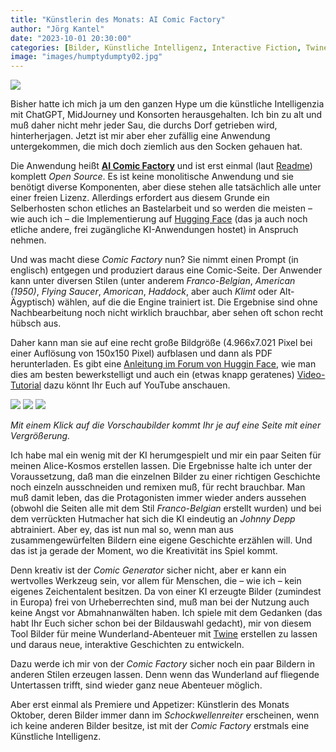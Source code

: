 ```yaml
---
title: "Künstlerin des Monats: AI Comic Factory"
author: "Jörg Kantel"
date: "2023-10-01 20:30:00"
categories: [Bilder, Künstliche Intelligenz, Interactive Fiction, Twine]
image: "images/humptydumpty02.jpg"
---
```


[![](images/humptydumpty02-b.jpg)](https://www.flickr.com/photos/schockwellenreiter/53226621561/)

Bisher hatte ich mich ja um den ganzen Hype um die künstliche Intelligenzia mit ChatGPT, MidJourney und Konsorten herausgehalten. Ich bin zu alt und muß daher nicht mehr jeder Sau, die durchs Dorf getrieben wird, hinterherjagen. Jetzt ist mir aber eher zufällig eine Anwendung untergekommen, die mich doch ziemlich aus den Socken gehauen hat.

Die Anwendung heißt **[AI Comic Factory](https://huggingface.co/spaces/jbilcke-hf/ai-comic-factory)** und ist erst einmal (laut [Readme](https://huggingface.co/spaces/jbilcke-hf/ai-comic-factory/blob/main/README.md)) komplett *Open Source*. Es ist keine monolitische Anwendung und sie benötigt diverse Komponenten, aber diese stehen alle tatsächlich alle unter einer freien Lizenz. Allerdings erfordert aus diesem Grunde ein Selberhosten schon etliches an Bastelarbeit und so werden die meisten -- wie auch ich -- die Implementierung auf [Hugging Face](https://huggingface.co/) (das ja auch noch etliche andere, frei zugängliche KI-Anwendungen hostet) in Anspruch nehmen.

Und was macht diese *Comic Factory* nun? Sie nimmt einen Prompt (in englisch) entgegen und produziert daraus eine Comic-Seite. Der Anwender kann unter diversen Stilen (unter anderem *Franco-Belgian*, *American (1950)*, *Flying Saucer*, *Amorican*, *Haddock*, aber auch *Klimt* oder Alt-Ägyptisch) wählen, auf die die Engine trainiert ist. Die Ergebnise sind ohne Nachbearbeitung noch nicht wirklich brauchbar, aber sehen oft schon recht hübsch aus.

Daher kann man sie auf eine recht große Bildgröße (4.966x7.021 Pixel bei einer Auflösung von 150x150 Pixel) aufblasen und dann als PDF herunterladen. Es gibt eine [Anleitung im Forum von Huggin Face](https://huggingface.co/spaces/jbilcke-hf/ai-comic-factory/discussions/105#64f84d182f7d3d945cdde3d2), wie man dies am besten bewerkstelligt und auch ein (etwas knapp geratenes) [Video-Tutorial](https://www.youtube.com/watch?v=ZSyEQPqSWuk) dazu könnt Ihr Euch auf YouTube anschauen.

[![](images/humptydumpty02-o.jpg)](https://www.flickr.com/photos/schockwellenreiter/53226621561/)&nbsp;[![](images/madhatter_01-o.jpg)](https://www.flickr.com/photos/schockwellenreiter/53226955969/)&nbsp;[![](images/humptydumpty01-o.jpg)](https://www.flickr.com/photos/schockwellenreiter/53226940414/)

*Mit einem Klick auf die Vorschaubilder kommt Ihr je auf eine Seite mit einer Vergrößerung.*

Ich habe mal ein wenig mit der KI herumgespielt und mir ein paar Seiten für meinen Alice-Kosmos erstellen lassen. Die Ergebnisse halte ich unter der Voraussetzung, daß man die einzelnen Bilder zu einer richtigen Geschichte noch einzeln ausschneiden und remixen muß, für recht brauchbar. Man muß damit leben, das die Protagonisten immer wieder anders aussehen (obwohl die Seiten alle mit dem Stil *Franco-Belgian* erstellt wurden) und bei dem verrückten Hutmacher hat sich die KI eindeutig an *Johnny Depp* abtrainiert. Aber ey, das ist nun mal so, wenn man aus zusammengewürfelten Bildern eine eigene Geschichte erzählen will. Und das ist ja gerade der Moment, wo die Kreativität ins Spiel kommt.

Denn kreativ ist der *Comic Generator* sicher nicht, aber er kann ein wertvolles Werkzeug sein, vor allem für Menschen, die -- wie ich -- kein eigenes Zeichentalent besitzen. Da von einer KI erzeugte Bilder (zumindest in Europa) frei von Urheberrechten sind, muß man bei der Nutzung auch keine Angst vor Abmahnanwälten haben. Ich spiele mit dem Gedanken (das habt Ihr Euch sicher schon bei der Bildauswahl gedacht), mir von diesem Tool Bilder für meine Wunderland-Abenteuer mit [Twine](http://cognitiones.kantel-chaos-team.de/multimedia/spieleprogrammierung/twine2.html) erstellen zu lassen und daraus neue, interaktive Geschichten zu entwickeln.

Dazu werde ich mir von der *Comic Factory* sicher noch ein paar Bildern in anderen Stilen erzeugen lassen. Denn wenn das Wunderland auf fliegende Untertassen trifft, sind wieder ganz neue Abenteuer möglich.

Aber erst einmal als Premiere und Appetizer: Künstlerin des Monats Oktober, deren Bilder immer dann im *Schockwellenreiter* erscheinen, wenn ich keine anderen Bilder besitze, ist mit der *Comic Factory* erstmals eine Künstliche Intelligenz.